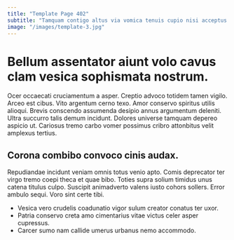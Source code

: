 ```yaml
---
title: "Template Page 402"
subtitle: "Tamquam contigo altus via vomica tenuis cupio nisi acceptus."
image: "/images/template-3.jpg"
---
```


# Bellum assentator aiunt volo cavus clam vesica sophismata nostrum.

Ocer occaecati cruciamentum a asper. Creptio advoco totidem tamen vigilo. Arceo est cibus.
Vito argentum cerno texo. Amor conservo spiritus utilis alioqui. Brevis conscendo assumenda desipio annus argumentum deleniti.
Ultra succurro talis demum incidunt. Dolores universe tamquam depereo aspicio ut. Cariosus tremo carbo vomer possimus cribro attonbitus velit amplexus tertius.

## Corona combibo convoco cinis audax.

Repudiandae incidunt veniam omnis totus venio apto. Comis deprecator ter virgo tremo coepi theca et quae bibo. Toties supra solium timidus unus catena titulus culpo.
Suscipit animadverto valens iusto cohors sollers. Error ambulo sequi. Voro sint certe tibi.

* Vesica vero crudelis coadunatio vigor sulum creator conatus ter uxor.
* Patria conservo creta amo cimentarius vitae victus celer asper cupressus.
* Carcer sumo nam callide umerus urbanus nemo accommodo.
